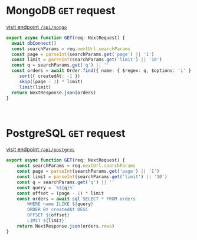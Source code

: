 <br />

# MongoDB `GET` request 

[visit endpoint `/api/mongo`](/api/mongo)
```app/api/mongo.ts
export async function GET(req: NextRequest) {
  await dbConnect()
  const searchParams = req.nextUrl.searchParams
  const page = parseInt(searchParams.get('page') || '1')
  const limit = parseInt(searchParams.get('limit') || '10')
  const q = searchParams.get('q') || ''
  const orders = await Order.find({ name: { $regex: q, $options: 'i' } })
    .sort({ createdAt: -1 })
    .skip((page - 1) * limit)
    .limit(limit)
  return NextResponse.json(orders)
}
```

<br />

# PostgreSQL `GET` request

[visit endpoint `/api/postgres`](/api/postgres)
```app/api/postgres.ts
export async function GET(req: NextRequest) {
    const searchParams = req.nextUrl.searchParams
    const page = parseInt(searchParams.get('page') || '1')
    const limit = parseInt(searchParams.get('limit') || '10')
    const q = searchParams.get('q') || ''
    const query = `%${q}%`
    const offset = (page - 1) * limit
    const orders = await sql`SELECT * FROM orders 
        WHERE name ILIKE ${query} 
        ORDER BY createdAt DESC 
        OFFSET ${offset} 
        LIMIT ${limit}`
    return NextResponse.json(orders.rows)
}
```